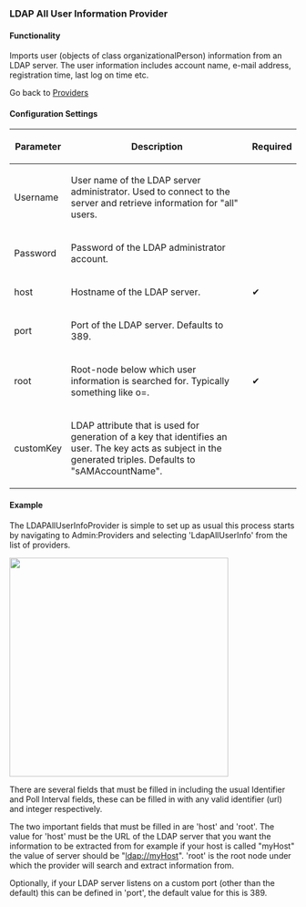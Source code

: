 === LDAP All User Information Provider ===

==== Functionality ====

Imports user (objects of class organizationalPerson) information from an LDAP server. The user information includes account name, e-mail address, 
registration time, last log on time etc.

Go back to [[Help:Providers | Providers ]]

==== Configuration Settings ====

{| class="sortable wikitable" 
|-
!Parameter
!Description
!Required
|-
| Username
| User name of the LDAP server administrator. Used to connect to the server and retrieve information for "all" users.
| 
|-
| Password
| Password of the LDAP administrator account.
| 
|-
| host
| Hostname of the LDAP server. 
| &#10004;
|-
| port
| Port of the LDAP server. Defaults to 389. 
| 
|-
| root
| Root-node below which user information is searched for. Typically something like o=<org>. 
| &#10004;
|-
| customKey
| LDAP attribute that is used for generation of a key that identifies an user. The key acts as subject in the 
generated triples. Defaults to "sAMAccountName".  
| 
|}

==== Example ====

The LDAPAllUserInfoProvider is simple to set up as usual this process starts by navigating to Admin:Providers and selecting 'LdapAllUserInfo' from the list of providers.

<img src="../images/help/LDAPProvider.png" width="384px" />

There are several fields that must be filled in including the usual Identifier and Poll Interval fields, these can be filled in with any valid identifier (url) and integer respectively.

The two important fields that must be filled in are 'host' and 'root'.  The value for 'host' must be the URL of the LDAP server that you want the information to be extracted from for example if your host is called "myHost" the value of server should be "ldap://myHost". 'root' is the root node under which the provider will search and extract information from.

Optionally, if your LDAP server listens on a custom port (other than the default) this can be defined in 'port', the default value for this is 389.

